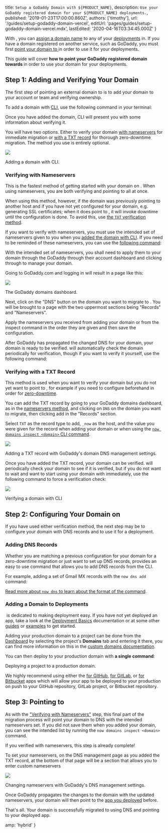 
  title: `Setup a GoDaddy Domain with ${PRODUCT_NAME}`,
  description: `Use your GoDaddy registered domain for your ${PRODUCT_NAME} deployments.`,
  published: '2019-01-23T17:00:00.860Z',
  authors: ['timothy'],
  url: '/guides/setup-godaddy-domain-vercel',
  editUrl: 'pages/guides/setup-godaddy-domain-vercel.mdx',
  lastEdited: '2020-04-16T03:34:45.000Z'
}

With <ProductName />, you can [assign a domain name](/docs/v2/custom-domains#deploying-with-your-domain) to any of your [deployments](/docs/v2/deployments/basics/) in. If you have a domain registered on another service, such as GoDaddy, you must first [point your domain to <ProductName />](/guides/zero-downtime-domain-migration/) in order to use it for your deployments.

This guide will cover **how to point your GoDaddy registered domain towards <ProductName />** in order to use your domain for your deployments.

## Step 1: Adding and Verifying Your Domain

The first step of pointing an external domain to <ProductName /> is to add your domain to your <OrgName /> account or team and verifying ownership.

To add a domain with [<ProductShortName /> CLI](/docs/v2/getting-started/installation#now-cli), use the following command in your terminal:

<Snippet dark text="now domains add <domain>" />

Once you have added the domain, <ProductShortName /> CLI will present you with some information about verifying it.

You will have two options. Either to verify your domain [with nameservers](#verifying-with-nameservers) for immediate migration or [with a TXT record](#verifying-with-a-txt-record) for thorough zero-downtime migration. The method you use is entirely optional.

<Image
  src="https://assets.zeit.co/image/upload/v1548370520/front/guides/godaddy-migration/now-cli-add-domain.png"
  width={1562/2}
  height={1318/2}
  oversize
/>
<Caption style={{marginTop: '-64px'}}>Adding a domain with <ProductShortName /> CLI.</Caption>

### Verifying with Nameservers

This is the fastest method of getting started with your domain on <ProductName />. When using nameservers, you are both verifying and pointing to <ProductName /> all at once.

When using this method, however, if the domain was previously pointing to another host and if you have not yet configured <ProductName /> for your domain, e.g. generating SSL certificates; when it does point to <ProductName />, it will invoke downtime until the configuration is done. To avoid this, use [the `TXT` verification method](#verifying-with-a-txt-record).

If you want to verify with nameservers, you must use the intended set of nameservers given to you when you [added the domain with <ProductShortName /> CLI](/docs/v2/custom-domains). If you need to be reminded of these nameservers, you can use the [following command](/docs/v2/custom-domains):

<Snippet dark text="now domains inspect <domain>" />

With the intended set of nameservers, you shall need to apply them to your domain through the GoDaddy through their account dashboard and clicking through to manage your domain.

Going to GoDaddy.com and logging in will result in a page like this:

<Image
  src="https://assets.zeit.co/image/upload/v1548370520/front/guides/godaddy-migration/godaddy-dashboard.png"
  width={1946/2}
  height={1350/2}
  oversize
/>
<Caption style={{marginTop: '-48px'}}>The GoDaddy domains dashboard.</Caption>

Next, click on the "DNS" button on the domain you want to migrate to <ProductName />. You will be brought to a page with the two uppermost sections being "Records" and "Nameservers".

Apply the nameservers you received from adding your domain or from the inspect command in the order they are given and then save the configuration.

After GoDaddy has propagated the changed DNS for your domain, your domain is ready to be verified. <OrgName /> will automatically check the domain periodically for verification, though if you want to verify it yourself, use the following command:

<Snippet dark text="now domains verify <domain>" />

### Verifying with a TXT Record

This method is used when you want to verify your domain but you do not yet want to point to <ProductName />, for example if you need to configure <ProductName /> beforehand in order for [zero-downtime](/guides/zero-downtime-domain-migration/).

You can add the TXT record by going to your GoDaddy domains dashboard, as in the [nameservers method](#verifying-with-nameservers), and clicking on `DNS` on the domain you want to migrate, then clicking add in the "Records" section.

Select `TXT` as the record type to add, `_now` as the host, and the value you were given for the record when adding your domain or when using the [`now domains inspect <domain>` <ProductShortName /> CLI command](/docs/v2/custom-domains).

<Image
  src="https://assets.zeit.co/image/upload/v1548370520/front/guides/godaddy-migration/godaddy-dns-add.png"
  width={1946/2}
  height={1350/2}
  oversize
/>
<Caption style={{marginTop: '-48px'}}>Adding a TXT record with GoDaddy's domain DNS management settings.</Caption>

Once you have added the TXT record, your domain can be verified. <OrgName /> will periodically check your domain to see if it is verified, but if you do not want to wait and want to start using your domain with <ProductName /> immediately, use the following command to force a verification check:

<Snippet dark text="now domains verify <domain>" />

<Image
  src="https://assets.zeit.co/image/upload/v1548370520/front/guides/godaddy-migration/now-cli-verify-domain.png"
  width={1562/2}
  height={808/2}
  oversize
/>
<Caption style={{marginTop: '-64px'}}>Verifying a domain with <ProductShortName /> CLI</Caption>

## Step 2: Configuring Your Domain on <NameWrapper name={PRODUCT_NAME} />

If you have used either verification method, the next step may be to configure your domain with DNS records and to use it for a deployment.

### Adding DNS Records

Whether you are matching a previous configuration for your domain for a zero-downtime migration or just want to set up DNS records, <ProductName /> provides an easy to use command that allows you to add DNS records from the CLI.

For example, adding a set of Gmail MX records with the `now dns add` command:

<Snippet
  dark
  text="now dns add <domain> @ MX ASPMX.L.GOOGLE.COM 1 && now dns add <domain> @ MX ALT1.ASPMX.L.GOOGLE.COM 5 && now dns add <domain> @ MX ALT2.ASPMX.L.GOOGLE.COM 5 && now dns add <domain> @ MX ALT3.ASPMX.L.GOOGLE.COM 10 && now dns add <domain> @ MX ALT4.ASPMX.L.GOOGLE.COM 10"
/>

[Read more about `now dns` to learn about the format of the command](/docs/now-cli#commands/dns).

### Adding a Domain to Deployments

​<ProductName /> is dedicated to making deployment easy. If you have not yet deployed an app, take a look at the [Deployment Basics](/docs/v2/deployments/basics) documentation or at some other [guides](/guides) or [examples](/examples) to get started.

Adding your production domain to a project can be done from the [<OrgName /> Dashboard](/dashboard) by selecting the project's **Domains** tab and entering it there, you can find more information on this in the [custom domains documentation](/docs/v2/custom-domains/#adding-a-domain).

You can then deploy to your production domain with **a single command**:

<Snippet dark text="now --prod" />
<Caption>Deploying a project to a production domain.</Caption>

We highly recommend using either the [<ProductName /> for GitHub](/docs/v2/git-integrations/vercel-for-github), [<ProductName /> for GitLab](/docs/v2/git-integrations/vercel-for-gitlab), or [<ProductName /> for Bitbucket](/docs/v2/git-integrations/vercel-for-bitbucket) apps which will allow your app to be deployed to your production on push to your GitHub repository, GitLab project, or Bitbucket repository.

## Step 3: Pointing to <NameWrapper name={PRODUCT_NAME} />

As with the ["Verifying with Nameservers"](#verifying-with-nameservers) step, this final part of the migration process will point your domain to <OrgName /> DNS with the intended nameservers set. If you did not save them when you added your domain, you can see the intended list by running the `now domains inspect <domain>` command.

If you verified with nameservers, this step is already complete!

To set your nameservers, on the DNS management page as you added the TXT record, at the bottom of that page will be a section that allows you to enter custom nameservers

<Image
  src="https://assets.zeit.co/image/upload/v1548388022/front/guides/godaddy-migration/godaddy-ns-add.png"
  width={1946/2}
  height={1350/2}
  oversize
/>
<Caption style={{marginTop: '-48px'}}>Changing nameservers with GoDaddy's DNS management settings.</Caption>

Once GoDaddy propagates the changes to the domain with the updated nameservers, your domain will then point to the [app you deployed](#adding-a-domain-to-deployments) before.

That's all. Your domain is successfully migrated to using <OrgName /> DNS and pointing to your <ProductName /> deployed app.


  amp: 'hybrid'
}
